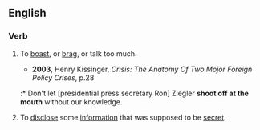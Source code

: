 ==English==

===Verb===
{{infl|en|verb|head=to [[shoot]] off at the [[mouth]]}}

# {{informal}}{{idiom}} To [[boast]], or [[brag]], or talk too much.
#*'''2003''', Henry Kissinger, ''Crisis: The Anatomy Of Two Mojor Foreign Policy Crises'', p.28
#:* Don't let [presidential press secretary Ron] Ziegler '''shoot off at the mouth''' without our knowledge.
# {{informal}}{{idiom}} To [[disclose]] some [[information]] that was supposed to be [[secret]].